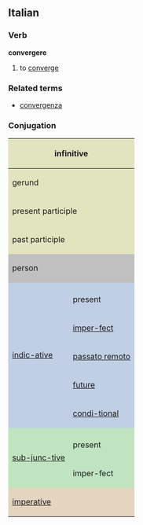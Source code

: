 ==Italian==
===Verb===
'''convergere'''

# to [[converge]]

===Related terms===
*[[convergenza]]

===Conjugation===

<center>
{| style="background:#F0F0F0"

|-
! colspan="3" style="background:#e2e4c0" | infinitive
| colspan="5" | convergere

|-
! colspan="3" style="background:#e2e4c0" | gerund
| colspan="5" | convergendo

|-
! colspan="3" style="background:#e2e4c0" | present participle
| colspan="5" | [[convergente]]

|-
! colspan="3" style="background:#e2e4c0" | past participle
| colspan="5" | [[converso]]

|-
! colspan="2" rowspan="2" style="background:#C0C0C0" | person
! colspan="3" style="background:#C0C0C0" | singular
! colspan="3" style="background:#C0C0C0" | plural

|-
! style="background:#C0C0C0;width:12.5%" | first
! style="background:#C0C0C0;width:12.5%" | second
! style="background:#C0C0C0;width:12.5%" | third
! style="background:#C0C0C0;width:12.5%" | first
! style="background:#C0C0C0;width:12.5%" | second
! style="background:#C0C0C0;width:12.5%" | third

|-
! rowspan="6" style="background:#c0cfe4" | [[indicative|indic-ative]]

! style="background:#c0cfe4" colspan="1" | 
! style="background:#c0cfe4" | io
! style="background:#c0cfe4" | tu
! style="background:#c0cfe4" | lui/lei
! style="background:#c0cfe4" | noi
! style="background:#c0cfe4" | voi
! style="background:#c0cfe4" | loro

|-
! style="height:3em;background:#c0cfe4" | present
| convergo
| convergi
| converge
| convergiamo
| convergete
| convergono

|-
! style="height:3em;background:#c0cfe4" | [[imperfect|imper-fect]]
| convergevo
| convergevi
| convergeva
| convergevamo
| convergevate
| convergevano

|-
! style="height:3em;background:#c0cfe4" | [[passato remoto]]
| conversi, (''rare'') convergei
| convergesti
| converse, (''rare'') convergé
| convergemmo
| convergeste
| conversero, (''rare'') convergerono

|-
! style="height:3em;background:#c0cfe4" | [[future]]
| convergerò
| convergerai
| convergerà
| convergeremo
| convergerete
| convergeranno

|-
! style="height:3em;background:#c0cfe4" | [[conditional|condi-tional]]
| convergerei
| conver-geresti
| converge-rebbe
| converge-remmo
| conver-gereste
| converge-rebbero

|-
! rowspan="3" style="background:#c0e4c0" |[[subjunctive|sub-junc-tive]]
! style="background:#c0e4c0" | 
! style="background:#c0e4c0" | che io
! style="background:#c0e4c0" | che tu
! style="background:#c0e4c0" | che lui/che lei
! style="background:#c0e4c0" | che noi
! style="background:#c0e4c0" | che voi
! style="background:#c0e4c0" | che loro

|-
! style="height:3em;background:#c0e4c0" | present
| converga
| converga
| converga
| convergiamo
| convergiate
| convergano

|-
! style="height:3em;background:#c0e4c0" rowspan="1" | imper-fect
| convergessi
| convergessi
| convergesse
| conver-gessimo
| convergeste
| conver-gessero

|-
! colspan="2" rowspan="2" style="height:3em;background:#e4d4c0" | [[imperative]]
! style="background:#e4d4c0" | -
! style="background:#e4d4c0" | tu
! style="background:#e4d4c0" | lui/lei
! style="background:#e4d4c0" | noi
! style="background:#e4d4c0" | voi
! style="background:#e4d4c0" | loro

|-
|
| convergi
| converga
| convergiamo
| convergete
| convergano

|}
</center>